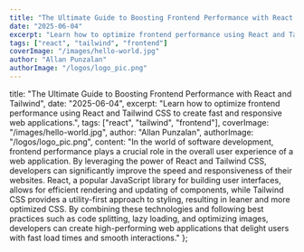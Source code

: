 ```yaml
---
title: "The Ultimate Guide to Boosting Frontend Performance with React and Tailwind"
date: "2025-06-04"
excerpt: "Learn how to optimize frontend performance using React and Tailwind CSS to create fast and responsive web applications."
tags: ["react", "tailwind", "frontend"]
coverImage: "/images/hello-world.jpg"
author: "Allan Punzalan"
authorImage: "/logos/logo_pic.png"
---
```


title: "The Ultimate Guide to Boosting Frontend Performance with React and Tailwind",
date: "2025-06-04",
excerpt: "Learn how to optimize frontend performance using React and Tailwind CSS to create fast and responsive web applications.",
tags: ["react", "tailwind", "frontend"],
coverImage: "/images/hello-world.jpg",
author: "Allan Punzalan",
authorImage: "/logos/logo_pic.png",
content: "In the world of software development, frontend performance plays a crucial role in the overall user experience of a web application. By leveraging the power of React and Tailwind CSS, developers can significantly improve the speed and responsiveness of their websites. React, a popular JavaScript library for building user interfaces, allows for efficient rendering and updating of components, while Tailwind CSS provides a utility-first approach to styling, resulting in leaner and more optimized CSS. By combining these technologies and following best practices such as code splitting, lazy loading, and optimizing images, developers can create high-performing web applications that delight users with fast load times and smooth interactions."
};